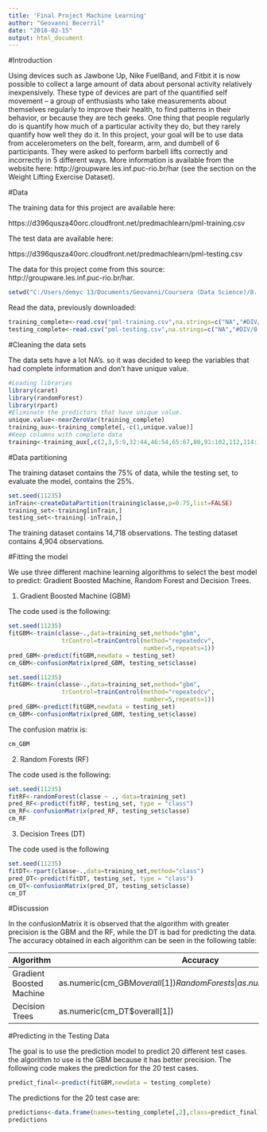 ---
title: 'Final Project Machine Learning'
author: "Geovanni Becerril"
date: "2018-02-15"
output: html_document
---

#Introduction

Using devices such as Jawbone Up, Nike FuelBand, and Fitbit it is now possible to collect a large amount of data about personal activity relatively inexpensively. These type of devices are part of the quantified self movement – a group of enthusiasts who take measurements about themselves regularly to improve their health, to find patterns in their behavior, or because they are tech geeks. One thing that people regularly do is quantify how much of a particular activity they do, but they rarely quantify how well they do it. In this project, your goal will be to use data from accelerometers on the belt, forearm, arm, and dumbell of 6 participants. They were asked to perform barbell lifts correctly and incorrectly in 5 different ways. More information is available from the website here: http://groupware.les.inf.puc-rio.br/har (see the section on the Weight Lifting Exercise Dataset).

#Data

The training data for this project are available here:

https://d396qusza40orc.cloudfront.net/predmachlearn/pml-training.csv

The test data are available here:

https://d396qusza40orc.cloudfront.net/predmachlearn/pml-testing.csv

The data for this project come from this source: http://groupware.les.inf.puc-rio.br/har.

```{r echo=FALSE}
setwd("C:/Users/demyc 13/Documents/Geovanni/Coursera (Data Science)/8. Practical Machine Learning/Project")
```

Read the data, previously downloaded:

```{r}
training_complete<-read.csv("pml-training.csv",na.strings=c("NA","#DIV/0!",""))
testing_complete<-read.csv("pml-testing.csv",na.strings=c("NA","#DIV/0!",""))
```

#Cleaning the data sets

The data sets have a lot NA's. so it was decided to keep the variables that had complete information and don't have unique value.

```{r,warning=FALSE}
#Loading libraries
library(caret)
library(randomForest)
library(rpart)
#Eliminate the predictors that have unique value.
unique.value<-nearZeroVar(training_complete)
training_aux<-training_complete[,-c(1,unique.value)]
#Keep columns with complete data
training<-training_aux[,c(2,3,5:9,32:44,46:54,65:67,80,91:102,112,114:123)]
```

#Data partitioning

The training dataset contains the 75% of data, while the testing set, to evaluate the model, contains the 25%.

```{r}
set.seed(11235)
inTrain<-createDataPartition(training$classe,p=0.75,list=FALSE)
training_set<-training[inTrain,]
testing_set<-training[-inTrain,]
```

The training dataset contains 14,718 observations. The testing dataset contains 4,904 observations.

#Fitting the model

We use three different machine learning algorithms to select the best model to predict: Gradient Boosted Machine, Random Forest and Decision Trees.

1. Gradient Boosted Machine (GBM)

The code used is the following:

```{r,echo=FALSE,include=FALSE}
set.seed(11235)
fitGBM<-train(classe~.,data=training_set,method="gbm",
               trControl=trainControl(method="repeatedcv",
                                      number=5,repeats=1))
pred_GBM<-predict(fitGBM,newdata = testing_set)
cm_GBM<-confusionMatrix(pred_GBM, testing_set$classe)
```

```{r,eval=FALSE}
set.seed(11235)
fitGBM<-train(classe~.,data=training_set,method="gbm",
               trControl=trainControl(method="repeatedcv",
                                      number=5,repeats=1))
pred_GBM<-predict(fitGBM,newdata = testing_set)
cm_GBM<-confusionMatrix(pred_GBM, testing_set$classe)
```

The confusion matrix is:

```{r}
cm_GBM
```

2. Random Forests (RF)

The code used is the following:

```{r}
set.seed(11235)
fitRF<-randomForest(classe ~ ., data=training_set)
pred_RF<-predict(fitRF, testing_set, type = "class")
cm_RF<-confusionMatrix(pred_RF, testing_set$classe)
cm_RF
```

3. Decision Trees (DT)

The code used is the following

```{r}
set.seed(11235)
fitDT<-rpart(classe~.,data=training_set,method="class")
pred_DT<-predict(fitDT, testing_set, type = "class")
cm_DT<-confusionMatrix(pred_DT, testing_set$classe)
cm_DT
```

#Discussion

In the confusionMatrix it is observed that the algorithm with greater precision is the GBM and the RF, while the DT is bad for predicting the data. The accuracy obtained in each algorithm can be seen in the following table:

Algorithm|Accuracy
---------|--------
Gradient Boosted Machine|as.numeric(cm_GBM$overall[1])
Random Forests|as.numeric(cm_RF$overall[1])
Decision Trees|as.numeric(cm_DT$overall[1])

#Predicting in the Testing Data

The goal is to use the prediction model to predict 20 different test cases. the algorithm to use is the GBM because it has better precision. The following code makes the prediction for the 20 test cases.

```{r}
predict_final<-predict(fitGBM,newdata = testing_complete)
```

The predictions for the 20 test case are:

```{r}
predictions<-data.frame(names=testing_complete[,2],class=predict_final)
predictions
```
